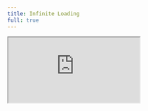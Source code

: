 ```yaml
---
title: Infinite Loading
full: true
---
```


<iframe
  src="https://codesandbox.io/embed/swr-infinite-fxn6ln?file=/src/App.js?codemirror=1&fontsize=14&theme=dark&autoresize=1&hidenavigation=1"
  style={{
    width: '100%',
    height: '100%',
    border: 0,
    overflow: 'hidden',
    background: 'rgb(21, 21, 21)'
  }}
  title="Pithagon - Infinite Loading"
  allow="accelerometer; ambient-light-sensor; camera; encrypted-media; geolocation; gyroscope; hid; microphone; midi; payment; usb; vr; xr-spatial-tracking"
  sandbox="allow-autoplay allow-forms allow-modals allow-popups allow-presentation allow-same-origin allow-scripts"
/>
